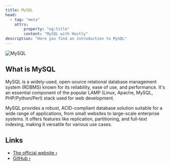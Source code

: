 ```yaml
---
title: MySQL
head:
  - tag: "meta"
    attrs:
        property: "og:title"
        content: "MySQL with Hostly"
description: "Here you find an introduction to MySQL"
---
```



<Badge text="One-click setup." variant="note" size="large" />

![MySQL](../../../assets/images/database-logos/mysql.png)

## What is MySQL

MySQL is a widely-used, open-source relational database management system (RDBMS) known for its reliability, ease of use, and performance. It's an essential component of the popular LAMP (Linux, Apache, MySQL, PHP/Python/Perl) stack used for web development.

MySQL provides a robust, ACID-compliant database solution suitable for a wide range of applications, from small websites to large-scale enterprise systems. It offers features like replication, partitioning, and full-text indexing, making it versatile for various use cases.

## Links

- [The official website ›](https://www.mysql.com/)
- [GitHub ›](https://github.com/mysql/mysql-server)